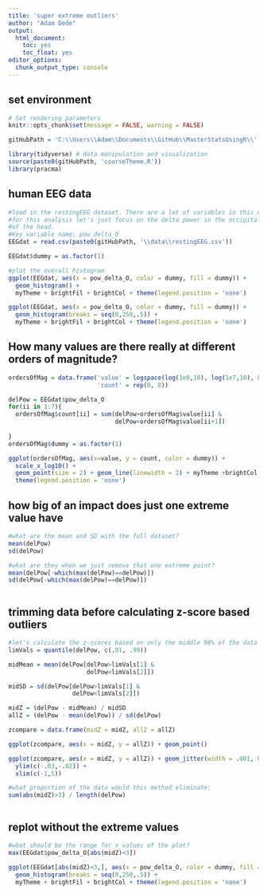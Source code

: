 ```yaml
---
title: 'super extreme outliers'
author: "Adam Dede"
output:
  html_document:
    toc: yes
    toc_float: yes
editor_options:
  chunk_output_type: console
---
```



## set environment

```r

# Set rendering parameters
knitr::opts_chunk$set(message = FALSE, warning = FALSE)

gitHubPath = 'C:\\Users\\Adam\\Documents\\GitHub\\MasterStatsUsingR\\'

library(tidyverse) # data manipulation and visualization
source(paste0(gitHubPath, 'courseTheme.R'))
library(pracma)

```
## human EEG data 

```r
#load in the restingEEG dataset. There are a lot of variables in this dataset
#for this analysis let's just focus on the delta power in the occipital region 
#of the head. 
#Key variable name: pow_delta_O
EEGdat = read.csv(paste0(gitHubPath, '\\data\\restingEEG.csv'))

EEGdat$dummy = as.factor(1) 

#plot the overall histogram 
ggplot(EEGdat, aes(x = pow_delta_O, color = dummy, fill = dummy)) + 
  geom_histogram() + 
  myTheme + brightFil + brightCol + theme(legend.position = 'none')

ggplot(EEGdat, aes(x = pow_delta_O, color = dummy, fill = dummy)) + 
  geom_histogram(breaks = seq(0,250,.5)) + 
  myTheme + brightFil + brightCol + theme(legend.position = 'none')


```

## How many values are there really at different orders of magnitude? 

```r

ordersOfMag = data.frame('value' = logspace(log(1e0,10), log(1e7,10), 8), 
                         'count' = rep(0, 8))

delPow = EEGdat$pow_delta_O
for(ii in 1:7){
  ordersOfMag$count[ii] = sum(delPow>ordersOfMag$value[ii] & 
                              delPow<ordersOfMag$value[ii+1])
  
}
ordersOfMag$dummy = as.factor(1)

ggplot(ordersOfMag, aes(x=value, y = count, color = dummy)) + 
  scale_x_log10() + 
  geom_point(size = 2) + geom_line(linewidth = 2) + myTheme +brightCol + 
  theme(legend.position = 'none')


```
## how big of an impact does just one extreme value have 

```r
#what are the mean and SD with the full dataset?
mean(delPow)
sd(delPow)

#what are they when we just remove that one extreme point? 
mean(delPow[-which(max(delPow)==delPow)])
sd(delPow[-which(max(delPow)==delPow)])



```

## trimming data before calculating z-score based outliers

```r

#let's calculate the z-scores based on only the middle 98% of the data
limVals = quantile(delPow, c(.01, .99))

midMean = mean(delPow[delPow>limVals[1] &
                      delPow<limVals[2]])

midSD = sd(delPow[delPow>limVals[1] &
                  delPow<limVals[2]])

midZ = (delPow - midMean) / midSD
allZ = (delPow - mean(delPow)) / sd(delPow)

zcompare = data.frame(midZ = midZ, allZ = allZ)

ggplot(zcompare, aes(x = midZ, y = allZ)) + geom_point()

ggplot(zcompare, aes(x = midZ, y = allZ)) + geom_jitter(width = .001, height = .001) + 
  ylim(c(-.03,-.02)) + 
  xlim(c(-1,5))

#what proportion of the data would this method eliminate: 
sum(abs(midZ)>3) / length(delPow)



```
## replot without the extreme values 

```r

#what should be the range for x values of the plot? 
max(EEGdat$pow_delta_O[abs(midZ)<3])

ggplot(EEGdat[abs(midZ)<3,], aes(x = pow_delta_O, color = dummy, fill = dummy)) + 
  geom_histogram(breaks = seq(0,250,.5)) + 
  myTheme + brightFil + brightCol + theme(legend.position = 'none')




```